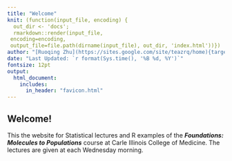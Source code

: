 ```yaml
---
title: "Welcome"
knit: (function(input_file, encoding) {
  out_dir <- 'docs';
  rmarkdown::render(input_file,
 encoding=encoding,
 output_file=file.path(dirname(input_file), out_dir, 'index.html'))})
author: "[Ruoqing Zhu](https://sites.google.com/site/teazrq/home){target='_blank'}"
date: "Last Updated: `r format(Sys.time(), '%B %d, %Y')`"
fontsize: 12pt
output: 
  html_document:
    includes:
      in_header: "favicon.html"
---
```



## Welcome!

This the website for Statistical lectures and R examples of the __*Foundations: Molecules to Populations*__ course at Carle Illinois College of Medicine. The lectures are given at each Wednesday morning. 